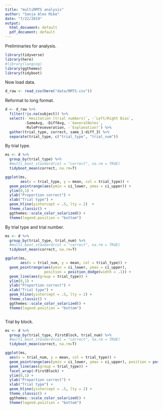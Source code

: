 ```yaml
---
title: "multiRMTS analysis"
author: "Sanja Alex Mike"
date: "7/22/2019"
output:
  html_document: default
  pdf_document: default
---
```


Preliminaries for analysis.

```r
library(tidyverse)
library(here)
#library(langcog)
library(ggthemes)
library(tidyboot)

```

Now load data. 

```r
d_raw <- read_csv(here("data/RMTS.csv"))
```

Reformat to long format. 

```r
d <- d_raw %>%
  filter(!is.na(subject)) %>%
  select(-`Hesitation (trial numbers)`, -`Left/Right Bias`,
         -SameAvg, -DiffAvg, -`GeneralNotes`,
         -RulePreseveration, -`Explanation?`) %>%
  gather(trial_type, correct, same_1:diff_3) %>%
  separate(trial_type, c("trial_type", "trial_num"))
```


By trial type.

```r
ms <- d %>%
  group_by(trial_type) %>%
  #multi_boot_standard(col = "correct", na.rm = TRUE)
  tidyboot_mean(correct, na.rm=T)

ggplot(ms, 
       aes(x = trial_type, y = mean, col = trial_type)) + 
  geom_pointrange(aes(ymin = ci_lower, ymax = ci_upper)) + 
  ylim(0,1) + 
  ylab("Proportion correct") + 
  xlab("Trial type") + 
  geom_hline(yintercept = .5, lty = 2)  +
  theme_classic() + 
  ggthemes::scale_color_solarized() + 
  theme(legend.position = "bottom")

```

By trial type and trial number.

```r
ms <- d %>%
  group_by(trial_type, trial_num) %>%
  #multi_boot_standard(col = "correct", na.rm = TRUE)
  tidyboot_mean(correct, na.rm=T)

ggplot(ms, 
       aes(x = trial_num, y = mean, col = trial_type)) + 
  geom_pointrange(aes(ymin = ci_lower, ymax = ci_upper), 
                  position = position_dodge(width = .1)) + 
  geom_line(aes(group = trial_type)) + 
  ylim(0,1) + 
  ylab("Proportion correct") + 
  xlab("Trial type") + 
  geom_hline(yintercept = .5, lty = 2) +
  theme_classic() + 
  ggthemes::scale_color_solarized() + 
  theme(legend.position = "bottom") 



```

Trial by block.

```r
ms <- d %>%  
  group_by(trial_type, FirstBlock, trial_num) %>%  
  #multi_boot_standard(col = "correct", na.rm = TRUE)
  tidyboot_mean(correct, na.rm=T)

ggplot(ms,        
  aes(x = trial_num, y = mean, col = trial_type)) +   
  geom_pointrange(aes(ymin = ci_lower, ymax = ci_upper), position = position_dodge(width = .1)) +   
  geom_line(aes(group = trial_type)) +   
  facet_wrap(~FirstBlock) + 
  ylim(0,1) +   
  ylab("Proportion correct") +   
  xlab("Trial type") +   
  geom_hline(yintercept = .5, lty = 2) +  
  theme_classic() +   
  ggthemes::scale_color_solarized() +   
  theme(legend.position = "bottom")

```